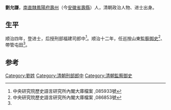 {{Otheruses|other=名为劉允謙的其他人物|劉讓 (成化辛丑進士)}}

'''劉允謙'''，[[南直隸|南直隸]][[鳳陽府|鳳陽府]][[壽州|壽州]]（今[[安徽省|安徽省]][[壽縣|壽縣]]）人，清朝政治人物、进士出身。

== 生平 ==
顺治四年，登进士，后授刑部福建司郎中<ref>中央研究院歷史語言研究所內閣大庫檔案 ,085933號</ref>。顺治十二年，任巡按山東[[監察御史|監察御史]]<ref name="#1">中央研究院歷史語言研究所內閣大庫檔案 ,086853號</ref>、帶管屯田<ref name="#1"/>。

==参考==
{{reflist}}

{{順治四年丁亥科殿試金榜}}

{{Authority control}}

{{DEFAULTSORT:}}
[[Category:劉姓|Category:劉姓]]
[[Category:清朝刑部郎中|Category:清朝刑部郎中]]
[[Category:清朝監察御史|Category:清朝監察御史]]


{{清朝人物小作品}}